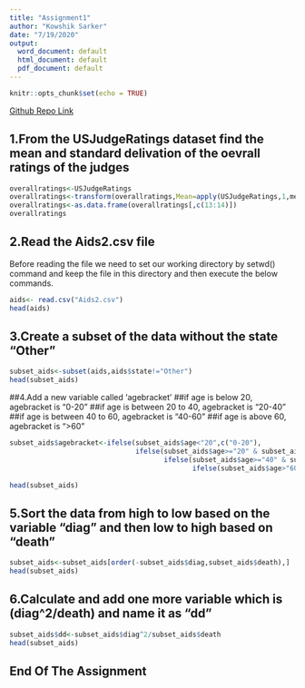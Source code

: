 ```yaml
---
title: "Assignment1"
author: "Kowshik Sarker"
date: "7/19/2020"
output:
  word_document: default
  html_document: default
  pdf_document: default
---
```


```r
knitr::opts_chunk$set(echo = TRUE)
```
[Github Repo Link]("https://github.com/kowshiksarker/IBA-Repo")

## 1.From the USJudgeRatings dataset find the mean and standard delivation of the oevrall ratings of the judges

```r
overallratings<-USJudgeRatings
overallratings<-transform(overallratings,Mean=apply(USJudgeRatings,1,mean),SD=apply(USJudgeRatings,1,sd))
overallratings<-as.data.frame(overallratings[,c(13:14)])
overallratings
```

## 2.Read the Aids2.csv file
Before reading the file we need to set our working directory by setwd() command and keep the file in this directory and then execute the below commands.
```r
aids<- read.csv("Aids2.csv")
head(aids)
```

## 3.Create a subset of the data without the state "Other"
```r
subset_aids<-subset(aids,aids$state!="Other")
head(subset_aids)
```

##4.Add a new variable called 'agebracket'
##if age is below 20, agebracket is "0-20"
##if age is between 20 to 40, agebracket is "20-40"
##if age is between 40 to 60, agebracket is "40-60"
##if age is above 60, agebracket is ">60"

```r
subset_aids$agebracket<-ifelse(subset_aids$age<"20",c("0-20"),
                               ifelse(subset_aids$age>="20" & subset_aids$age<"40",c("20-40"),
                                      ifelse(subset_aids$age>="40" & subset_aids$age<"60",c("40-60"),
                                             ifelse(subset_aids$age>"60",c(">60"),"NA"))))
      
head(subset_aids)
```

## 5.Sort the data from high to low based on the variable "diag" and then low to high based on "death"
```r
subset_aids<-subset_aids[order(-subset_aids$diag,subset_aids$death),]
head(subset_aids)
```

## 6.Calculate and add one more variable which is (diag^2/death) and name it as "dd"
```r
subset_aids$dd<-subset_aids$diag^2/subset_aids$death
head(subset_aids)
```

## End Of The Assignment